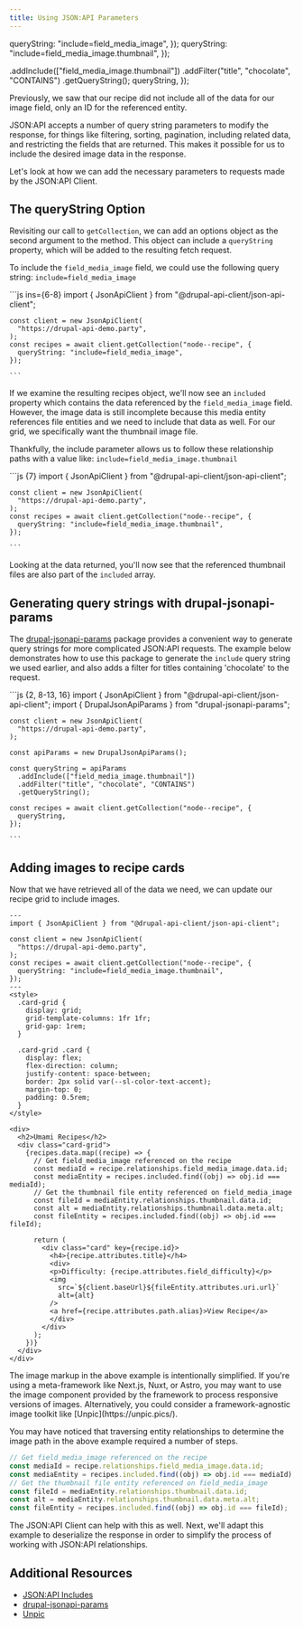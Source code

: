 ```yaml
---
title: Using JSON:API Parameters
---
```





  queryString: "include=field_media_image",
});
  queryString: "include=field_media_image.thumbnail",
});


  .addInclude(["field_media_image.thumbnail"])
  .addFilter("title", "chocolate", "CONTAINS")
  .getQueryString();
  queryString,
});

Previously, we saw that our recipe did not include all of the data for our image field, only an ID for the referenced entity.

JSON:API accepts a number of query string parameters to modify the response, for things like filtering, sorting, pagination, including related data, and restricting the fields that are returned. This makes it possible for us to include the desired image data in the response.

Let's look at how we can add the necessary parameters to requests made by the JSON:API Client.

## The queryString Option

Revisiting our call to `getCollection`, we can add an options object as the second argument to the method. This object can include a `queryString` property, which will be added to the resulting fetch request.

To include the `field_media_image` field, we could use the following query string: `include=field_media_image`

<Tabs>
  <TabItem label="JS">
    ```js ins={6-8}
    import { JsonApiClient } from "@drupal-api-client/json-api-client";

    const client = new JsonApiClient(
      "https://drupal-api-demo.party",
    );
    const recipes = await client.getCollection("node--recipe", {
      queryString: "include=field_media_image",
    });

    ```

  </TabItem>
  <TabItem label="Data">
    <JsonView client:only="react" collapsed={2} src={recipesMedia} />
  </TabItem>
</Tabs>

If we examine the resulting recipes object, we'll now see an `included` property which contains the data referenced by the `field_media_image` field. However, the image data is still incomplete because this media entity references file entities and we need to include that data as well. For our grid, we specifically want the thumbnail image file.

Thankfully, the include parameter allows us to follow these relationship paths with a value like: `include=field_media_image.thumbnail`

<Tabs>
  <TabItem label="JS">
    ```js {7}
    import { JsonApiClient } from "@drupal-api-client/json-api-client";

    const client = new JsonApiClient(
      "https://drupal-api-demo.party",
    );
    const recipes = await client.getCollection("node--recipe", {
      queryString: "include=field_media_image.thumbnail",
    });

    ```

  </TabItem>
  <TabItem label="Data">
    <JsonView client:only="react" collapsed={2} src={recipesThumbnail} />
  </TabItem>
</Tabs>

Looking at the data returned, you'll now see that the referenced thumbnail files are also part of the `included` array.

## Generating query strings with drupal-jsonapi-params

The [drupal-jsonapi-params](https://www.npmjs.com/package/drupal-jsonapi-params) package provides a convenient way to generate query strings for more complicated JSON:API requests. The example below demonstrates how to use this package to generate the `include` query string we used earlier, and also adds a filter for titles containing 'chocolate' to the request.

<Tabs>
  <TabItem label="JS">
    ```js {2, 8-13, 16}
    import { JsonApiClient } from "@drupal-api-client/json-api-client";
    import { DrupalJsonApiParams } from "drupal-jsonapi-params";

    const client = new JsonApiClient(
      "https://drupal-api-demo.party",
    );

    const apiParams = new DrupalJsonApiParams();

    const queryString = apiParams
      .addInclude(["field_media_image.thumbnail"])
      .addFilter("title", "chocolate", "CONTAINS")
      .getQueryString();

    const recipes = await client.getCollection("node--recipe", {
      queryString,
    });

    ```

  </TabItem>
  <TabItem label="Data">
    <JsonView client:only="react" collapsed={2} src={recipesFilter} />
  </TabItem>
</Tabs>

## Adding images to recipe cards

Now that we have retrieved all of the data we need, we can update our recipe grid to include images.

```astro live {7-9, 31, 40, 52-53} ins={19-21, 32-38, 45-48}
---
import { JsonApiClient } from "@drupal-api-client/json-api-client";

const client = new JsonApiClient(
  "https://drupal-api-demo.party",
);
const recipes = await client.getCollection("node--recipe", {
  queryString: "include=field_media_image.thumbnail",
});
---
<style>
  .card-grid {
    display: grid;
    grid-template-columns: 1fr 1fr;
    grid-gap: 1rem;
  }

  .card-grid .card {
    display: flex;
    flex-direction: column;
    justify-content: space-between;
    border: 2px solid var(--sl-color-text-accent);
    margin-top: 0;
    padding: 0.5rem;
  }
</style>

<div>
  <h2>Umami Recipes</h2>
  <div class="card-grid">
    {recipes.data.map((recipe) => {
      // Get field_media_image referenced on the recipe
      const mediaId = recipe.relationships.field_media_image.data.id;
      const mediaEntity = recipes.included.find((obj) => obj.id === mediaId);
      // Get the thumbnail file entity referenced on field_media_image
      const fileId = mediaEntity.relationships.thumbnail.data.id;
      const alt = mediaEntity.relationships.thumbnail.data.meta.alt;
      const fileEntity = recipes.included.find((obj) => obj.id === fileId);

      return (
        <div class="card" key={recipe.id}>
          <h4>{recipe.attributes.title}</h4>
          <div>
          <p>Difficulty: {recipe.attributes.field_difficulty}</p>
          <img
            src=`${client.baseUrl}${fileEntity.attributes.uri.url}`
            alt={alt}
          />
          <a href={recipe.attributes.path.alias}>View Recipe</a>
          </div>
        </div>
      );
    })}
  </div>
</div>
```

<Aside type="tip">
  The image markup in the above example is intentionally simplified. If you're
  using a meta-framework like Next.js, Nuxt, or Astro, you may want to use the
  image component provided by the framework to process responsive versions of
  images. Alternatively, you could consider a framework-agnostic image toolkit
  like [Unpic](https://unpic.pics/).
</Aside>

You may have noticed that traversing entity relationships to determine the image path in the above example required a number of steps.

```js
// Get field_media_image referenced on the recipe
const mediaId = recipe.relationships.field_media_image.data.id;
const mediaEntity = recipes.included.find((obj) => obj.id === mediaId);
// Get the thumbnail file entity referenced on field_media_image
const fileId = mediaEntity.relationships.thumbnail.data.id;
const alt = mediaEntity.relationships.thumbnail.data.meta.alt;
const fileEntity = recipes.included.find((obj) => obj.id === fileId);
```

The JSON:API Client can help with this as well. Next, we'll adapt this example to deserialize the response in order to simplify the process of working with JSON:API relationships.

## Additional Resources

- [JSON:API Includes](https://www.drupal.org/docs/core-modules-and-themes/core-modules/jsonapi-module/includes)
- [drupal-jsonapi-params](https://www.npmjs.com/package/drupal-jsonapi-params)
- [Unpic](https://unpic.pics/)
